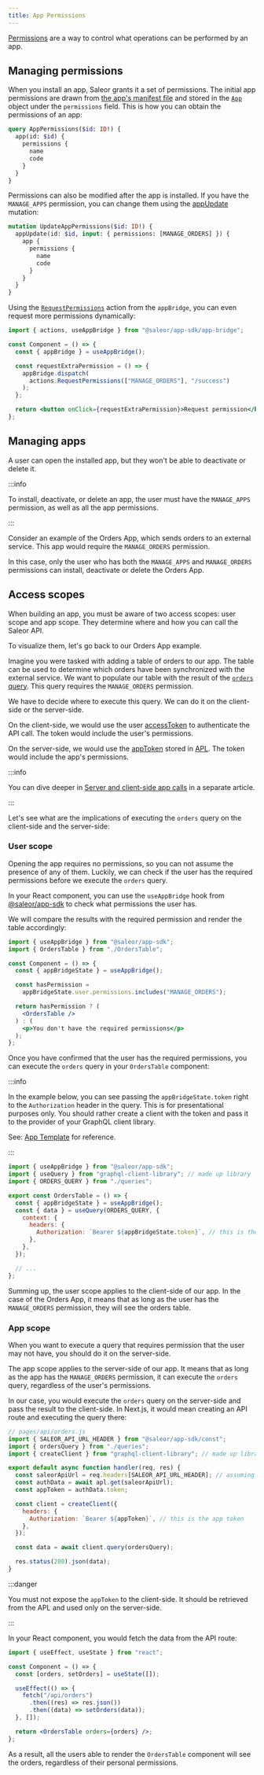 ```yaml
---
title: App Permissions
---
```


[Permissions](developer/permissions.mdx) are a way to control what operations can be performed by an app.

## Managing permissions

When you install an app, Saleor grants it a set of permissions. The initial app permissions are drawn from [the app's manifest file](developer/extending/apps/architecture/manifest.mdx) and stored in the [`App`](api-reference/apps/objects/app.mdx) object under the `permissions` field. This is how you can obtain the permissions of an app:

```graphql
query AppPermissions($id: ID!) {
  app(id: $id) {
    permissions {
      name
      code
    }
  }
}
```

Permissions can also be modified after the app is installed. If you have the `MANAGE_APPS` permission, you can change them using the [appUpdate](api-reference/apps/mutations/app-update.mdx) mutation:

```graphql
mutation UpdateAppPermissions($id: ID!) {
  appUpdate(id: $id, input: { permissions: [MANAGE_ORDERS] }) {
    app {
      permissions {
        name
        code
      }
    }
  }
}
```

Using the [`RequestPermissions`](developer/extending/apps/developing-apps/app-sdk/app-bridge.mdx#available-actions) action from the `appBridge`, you can even request more permissions dynamically:

```jsx
import { actions, useAppBridge } from "@saleor/app-sdk/app-bridge";

const Component = () => {
  const { appBridge } = useAppBridge();

  const requestExtraPermission = () => {
    appBridge.dispatch(
      actions.RequestPermissions(["MANAGE_ORDERS"], "/success")
    );
  };

  return <button onClick={requestExtraPermission}>Request permission</button>;
};
```

## Managing apps

A user can open the installed app, but they won't be able to deactivate or delete it.

:::info

To install, deactivate, or delete an app, the user must have the `MANAGE_APPS` permission, as well as all the app permissions.

:::

Consider an example of the Orders App, which sends orders to an external service. This app would require the `MANAGE_ORDERS` permission.

In this case, only the user who has both the `MANAGE_APPS` and `MANAGE_ORDERS` permissions can install, deactivate or delete the Orders App.

## Access scopes

When building an app, you must be aware of two access scopes: user scope and app scope. They determine where and how you can call the Saleor API.

To visualize them, let's go back to our Orders App example.

Imagine you were tasked with adding a table of orders to our app. The table can be used to determine which orders have been synchronized with the external service. We want to populate our table with the result of the [`orders` query](api-reference/orders/queries/orders.mdx). This query requires the `MANAGE_ORDERS` permission.

We have to decide where to execute this query. We can do it on the client-side or the server-side.

On the client-side, we would use the user [accessToken](developer/extending/apps/architecture/server-and-client-side-calls.mdx#accesstoken) to authenticate the API call. The token would include the user's permissions.

On the server-side, we would use the [appToken](developer/extending/apps/architecture/server-and-client-side-calls.mdx#apptoken) stored in [APL](developer/extending/apps/architecture/apl.mdx). The token would include the app's permissions.

:::info

You can dive deeper in [Server and client-side app calls](developer/extending/apps/architecture/server-and-client-side-calls.mdx) in a separate article.

:::

Let's see what are the implications of executing the `orders` query on the client-side and the server-side:

### User scope

Opening the app requires no permissions, so you can not assume the presence of any of them. Luckily, we can check if the user has the required permissions before we execute the `orders` query.

In your React component, you can use the `useAppBridge` hook from [@saleor/app-sdk](developer/extending/apps/developing-apps/app-sdk/overview.mdx) to check what permissions the user has.

We will compare the results with the required permission and render the table accordingly:

```jsx
import { useAppBridge } from "@saleor/app-sdk";
import { OrdersTable } from "./OrdersTable";

const Component = () => {
  const { appBridgeState } = useAppBridge();

  const hasPermission =
    appBridgeState.user.permissions.includes("MANAGE_ORDERS");

  return hasPermission ? (
    <OrdersTable />
  ) : (
    <p>You don't have the required permissions</p>
  );
};
```

Once you have confirmed that the user has the required permissions, you can execute the `orders` query in your `OrdersTable` component:

:::info

In the example below, you can see passing the `appBridgeState.token` right to the `Authorization` header in the query. This is for presentational purposes only. You should rather create a client with the token and pass it to the provider of your GraphQL client library.

See: [App Template](https://github.com/saleor/saleor-app-template/blob/main/src/providers/GraphQLProvider.tsx) for reference.

:::

```jsx
import { useAppBridge } from "@saleor/app-sdk";
import { useQuery } from "graphql-client-library"; // made up library
import { ORDERS_QUERY } from "./queries";

export const OrdersTable = () => {
  const { appBridgeState } = useAppBridge();
  const { data } = useQuery(ORDERS_QUERY, {
    context: {
      headers: {
        Authorization: `Bearer ${appBridgeState.token}`, // this is the user token
      },
    },
  });

  // ...
};
```

Summing up, the user scope applies to the client-side of our app. In the case of the Orders App, it means that as long as the user has the `MANAGE_ORDERS` permission, they will see the orders table.

### App scope

When you want to execute a query that requires permission that the user may not have, you should do it on the server-side.

The app scope applies to the server-side of our app. It means that as long as the app has the `MANAGE_ORDERS` permission, it can execute the `orders` query, regardless of the user's permissions.

In our case, you would execute the `orders` query on the server-side and pass the result to the client-side. In Next.js, it would mean creating an API route and executing the query there:

```jsx
// pages/api/orders.js
import { SALEOR_API_URL_HEADER } from "@saleor/app-sdk/const";
import { ordersQuery } from "./queries";
import { createClient } from "graphql-client-library"; // made up library

export default async function handler(req, res) {
  const saleorApiUrl = req.headers[SALEOR_API_URL_HEADER]; // assuming it's set
  const authData = await apl.get(saleorApiUrl);
  const appToken = authData.token;

  const client = createClient({
    headers: {
      Authorization: `Bearer ${appToken}`, // this is the app token
    },
  });

  const data = await client.query(ordersQuery);

  res.status(200).json(data);
}
```

:::danger

You must not expose the `appToken` to the client-side. It should be retrieved from the APL and used only on the server-side.

:::

In your React component, you would fetch the data from the API route:

```jsx
import { useEffect, useState } from "react";

const Component = () => {
  const [orders, setOrders] = useState([]);

  useEffect(() => {
    fetch("/api/orders")
      .then((res) => res.json())
      .then((data) => setOrders(data));
  }, []);

  return <OrdersTable orders={orders} />;
};
```

As a result, all the users able to render the `OrdersTable` component will see the orders, regardless of their personal permissions.
